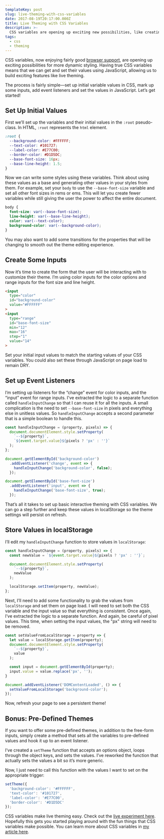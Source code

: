 ```yaml
---
templateKey: post
slug: live-theming-with-css-variables
date: 2017-08-19T20:17:00.000Z
title: Live Theming with CSS Variables
description: >-
  CSS variables are opening up exciting new possibilities, like creating a performant live theme editor that dynamically updates CSS values.
tags:
  - css
  - theming
---
```


CSS variables, now enjoying fairly good [browser support](https://caniuse.com/#search=css%20variables), are opening up exciting possibilities for more dynamic styling. Having true CSS variables means that we can get and set their values using JavaScript, allowing us to build exciting features like live theming.

The process is fairly simple—set up initial variable values in CSS, mark up some inputs, add event listeners and set the values in JavaScript. Let’s get started!

<Figure
  caption="An editor for customizing the colors and typography of a layout, built with simple JavaScript and CSS variables."
>
  <LiveThemingDemo />
</Figure>

## Set Up Initial Values

First we’ll set up the variables and their initial values in the `:root` pseudo-class. In HTML, `:root` represents the `html` element.

```css
:root {
  --background-color: #FFFFFF;
  --text-color: #101727;
  --label-color: #E77C00;
  --border-color: #D1D5DC;
  --base-font-size: 16px;
  --base-line-height: 1.5;
}
```

Now we can write some styles using these variables. Think about using these values as a base and generating other values in your styles from them. For example, set your `body` to use the `--base-font-size` variable and set all other font sizes in rems or ems. This will let you create fewer variables while still giving the user the power to affect the entire document.

```css
body {
  font-size: var(--base-font-size);
  line-height: var(--base-line-height);
  color: var(--text-color);
  background-color: var(--background-color);
}
```

You may also want to add some transitions for the properties that will be changing to smooth out the theme editing experience.

## Create Some Inputs

Now it’s time to create the form that the user will be interacting with to customize their theme. I’m using color inputs for the color options and range inputs for the font size and line height.

```html
<input
  type="color"
  id="background-color"
  value="#FFFFFF"
>
<input
  type="range"
  id="base-font-size"
  min="12"
  max="16"
  step="1"
  value="14"
>
```

Set your initial input values to match the starting values of your CSS variables. You could also set these through JavaScript on page load to remain DRY.

## Set up Event Listeners

I’m setting up listeners for the “change” event for color inputs, and the “input” event for range inputs. I’ve extracted the logic to a separate function called `handleInputChange` so that I can reuse it for all the inputs. A small complication is the need to set `--base-font-size` in pixels and everything else in unitless values. So `handleInputChange` accepts a second parameter that is a simple boolean to handle this.

```javascript
const handleInputChange = (property, pixels) => {
  document.documentElement.style.setProperty(
    `--${property}`,
    `${event.target.value}${pixels ? 'px' : ''}`
  );
};

document.getElementById('background-color')
  .addEventListener('change', event => {
    handleInputChange('background-color', false);
  });

document.getElementById('base-font-size')
  .addEventListener('input', event => {
    handleInputChange('base-font-size', true);
  });
```

That’s all it takes to set up basic interactive theming with CSS variables. We can go a step further and keep these values in localStorage so the theme settings will persist on refresh.

## Store Values in localStorage

I’ll edit my `handleInputChange` function to store values in `localStorage`:

```javascript
const handleInputChange = (property, pixels) => {
  const newValue = `${event.target.value}${pixels ? 'px' : ''}`;

  document.documentElement.style.setProperty(
    `--${property}`,
    newValue
  );

  localStorage.setItem(property, newValue);
};
```

Next, I’ll need to add some functionality to grab the values from `localStorage` and set them on page load. I will need to set both the CSS variable and the input value so that everything is consistent. Once again, I’ve extracted the logic to a separate function. And again, be careful of pixel values. This time, when setting the input values, the "px" string will need to be removed.

```javascript
const setValueFromLocalStorage = property => {
  let value = localStorage.getItem(property);
  document.documentElement.style.setProperty(
    `--${property}`,
    value
  );

  const input = document.getElementById(property);
  input.value = value.replace('px', '');
}

document.addEventListener('DOMContentLoaded', () => {
  setValueFromLocalStorage('background-color');
});
```

Now, refresh your page to see a persistent theme!

## Bonus: Pre-Defined Themes

If you want to offer some pre-defined themes, in addition to the free-form inputs, simply create a method that sets all the variables to pre-defined values and hook it up to an event listener.

I’ve created a `setTheme` function that accepts an options object, loops through the object keys, and sets the values. I’ve reworked the function that actually sets the values a bit so it’s more generic.

Now, I just need to call this function with the values I want to set on the appropriate trigger:

```javascript
setTheme({
  'background-color': '#FFFFFF',
  'text-color': '#101727',
  'label-color': '#E77C00',
  'border-color': '#D1D5DC'
});
```

CSS variables make live theming easy. Check out the [live experiment here](https://codepen.io/jonathanharrell/details/EdawEq). Hopefully this gets you started playing around with the fun things that CSS variables make possible. You can learn more about CSS variables in [my article here](/blog/unlocking-the-benefits-of-css-custom-properties/).
